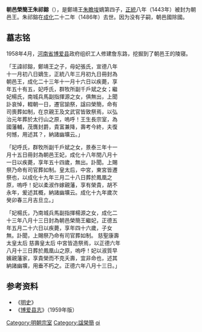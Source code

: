 '''朝邑榮簡王朱祁鎔'''（{{bd|1433年||1486年|}}），是鄭靖王[[朱瞻埈|朱瞻埈]]嫡第四子，[[正统_(年号)|正統]]八年（1443年）被封为朝邑王。朱祁鎔在[[成化|成化]]二十二年（1486年）去世。因为没有子嗣，朝邑國除國。

==墓志铭==

1958年4月，[[河南省|河南省]][[博爱县|博爱县]]政府组织工人修建詹东路，挖掘到了朝邑王的陵寝。

<div class="NavFrame" style="text-align: left; width:60%">
{{HideH|朝邑王墓誌}}

「王諱祁鎔，鄭靖王之子，母妃張氏，宣德八年十一月初八日嫡生，正統八年三月初九日冊封為朝邑王，成化二十三年十一月十六日以疾薨，享年五十有五，妃呼氏，群牧所副千戶斌之女；繼妃楊氏，南城兵馬副指揮源之女，俱無出，上聞訃哀悼，輟朝一日，遷官諭祭，諡曰榮簡，命有司喪葬如制，在京親王及文武官皆致祭焉，以弘治元年葬於太行山之原，嗚呼！王生長宗室，為國藩輔，茂膺封爵，貴富兼降，壽考今終，夫復何憾，用述其？，納諸幽壙云。」

{{HideF}}
</div>

<div class="NavFrame" style="text-align: left; width:60%">
{{HideH|朝邑王妃呼氏墓誌}}

「妃呼氏，群牧所副千戶斌之女，景泰三年十一月十五日冊封為朝邑王妃，成化十八年閏八月十一日以疾薨，享年五十四歲，無出。訃聞。上賜祭乃命有司官葬如制。皇太后，中宮，東宮皆遷祭也，以成化十九年三月二十八日葬於鳳凰之原，嗚呼！妃以柔淑作嫁親藩，享有榮貴，胡不永年，爰述其概，納諸幽壙云。成化十九年歲次癸卯春三月吉旦立。」

{{HideF}}
</div>

<div class="NavFrame" style="text-align: left; width:60%">
{{HideH|朝邑王妃楊氏墓誌}}

「妃楊氏，乃南城兵馬副指揮楊源之女，成化二十三年八月十三日封為朝邑榮簡王繼妃，正德五年五月二十六日以疾薨，享年四十六歲，子女無。訃聞，上賜祭乃命有司官葬如制。 慈聖康壽太皇太后 慈壽皇太后 中宮皆造祭焉，以正德六年八月十三日葬於鳳凰山之原，嗚呼！妃以淑質早嬪親藩家，享貴榮而不克夭壽，宜非命也，述其納諸幽壙，用垂不朽之。正德六年八月十三日。」

{{HideF}}
</div>

==参考资料==
*《[[明史|明史]]》
*《[[博爱县志|博爱县志]]》（1959年版）

{{s-start}}
{{s-none|無|[[明朝|明政府]]封之}}
{{s-ttl|title=[[明朝藩王列表_(鄭王系)|明朝邑國國王]]|years=1443年－1486年}}
{{s-aft|after=无嗣除国}}
{{end}}

{{DEFAULTSORT:zhu qirong}}
[[Category:明朝宗室|Category:明朝宗室]]
[[Category:諡榮簡|Category:諡榮簡]]
[[Category:朱姓|qi]]
{{明朝人物小作品}}